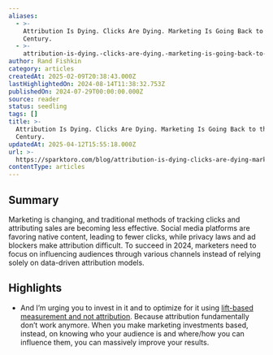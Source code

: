 ```yaml
---
aliases:
  - >-
    Attribution Is Dying. Clicks Are Dying. Marketing Is Going Back to the 20th
    Century.
  - >-
    attribution-is-dying.-clicks-are-dying.-marketing-is-going-back-to-the-20th-century.
author: Rand Fishkin
category: articles
createdAt: 2025-02-09T20:38:43.000Z
lastHighlightedOn: 2024-08-14T11:38:32.753Z
publishedOn: 2024-07-29T00:00:00.000Z
source: reader
status: seedling
tags: []
title: >-
  Attribution Is Dying. Clicks Are Dying. Marketing Is Going Back to the 20th
  Century.
updatedAt: 2025-04-12T15:55:18.000Z
url: >-
  https://sparktoro.com/blog/attribution-is-dying-clicks-are-dying-marketing-is-going-back-to-the-20th-century/?utm_source=substack&utm_medium=email
contentType: articles
---
```

## Summary

Marketing is changing, and traditional methods of tracking clicks and attributing sales are becoming less effective. Social media platforms are favoring native content, leading to fewer clicks, while privacy laws and ad blockers make attribution difficult. To succeed in 2024, marketers need to focus on influencing audiences through various channels instead of relying solely on data-driven attribution models.

## Highlights

- And I’m urging you to invest in it and to optimize for it using [lift-based measurement and not attribution](https://sparktoro.com/blog/how-to-measure-hard-to-measure-marketing-channels/).
  Because attribution fundamentally don’t work anymore. When you make marketing investments based, instead, on knowing who your audience is and where/how you can influence them, you can massively improve your results.
